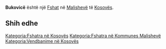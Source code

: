 {{Fshat në Kosovës
 | Emri                = Bukovicë
| sqi_N_name = Bukovicë
| sqi_N_FULL_NAME_RO = Bukovicë
| sqi_N_FULL_NAME_ND_RO = Bukovice
| sqi_N_SORT_NAME_RG = BUKOVICE
| sqi_N_FULL_NAME_RG = Bukovicë
| sqi_N_FULL_NAME_ND_RG = Bukovice
| srp_N_name = Bukovica
| srp_N_FULL_NAME_RO = Bukovica
| srp_N_FULL_NAME_ND_RO = Bukovica
| srp_N_SORT_NAME_RG = BUKOVICA
| srp_N_FULL_NAME_RG = Bukovica
| srp_N_FULL_NAME_ND_RG = Bukovica
| srp_NS_name = Буковица
| srp_NS_FULL_NAME_RO = Буковица
| srp_NS_FULL_NAME_ND_RO = Буковица
| srp_NS_SORT_NAME_RG = БУКОВИЦА
| srp_NS_FULL_NAME_RG = Буковица
| srp_NS_FULL_NAME_ND_RG = Буковица
| srp_V_name = Bukavica
| srp_V_FULL_NAME_RO = Bukavica
| srp_V_FULL_NAME_ND_RO = Bukavica
| srp_V_SORT_NAME_RG = BUKAVICA
| srp_V_FULL_NAME_RG = Bukavica
| srp_V_FULL_NAME_ND_RG = Bukavica

 | Emri (Rasa dhanore) = 
 | Figura              = 
 | Shteti              = Kosovo
 | Komuna              = Malishevë
 | Kodi postar         = 
 | Sipërfaqja          = 

 | Popullsia           = 

 | Regj. i popullsisë  = 
 | Dend. e popullsisë  = 
 | Faqja zyrtare       = 
 <!--- Koordinatat ----> 
 | Gjerësia            = 42.576107
 | Gjatësia            = 21.264913
 | Lartësia            = 
}}
'''Bukovicë''' është një [[Fshat]] në [[Malishevë]] të [[Kosovës]].

<!-- == Gjeografia == -->
<!-- == Historia == -->
<!-- == Demografia == -->
== Shih edhe ==
{{Komuna Malishevë}}
{{Kosovo-Administrata-Cung}}

[[Kategoria:Fshatra në Kosovës]]
[[Kategoria:Fshatra në Kommunes Malishevë]]
[[Kategoria:Vendbanime në Kosovës]]
